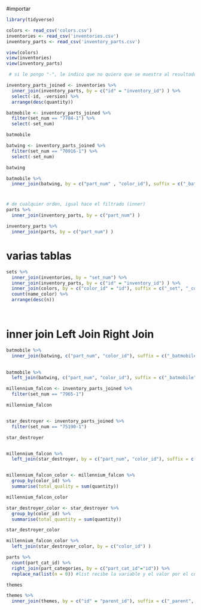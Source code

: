 #importar
```r
library(tidyverse)

colors <- read_csv('colors.csv')
inventories <- read_csv('inventories.csv')
inventory_parts <- read_csv('inventory_parts.csv')

view(colors)
view(inventories)
view(inventory_parts)
```

```r
 # si le pongo "-", le indico que no quiero que se muestra al resultado 

inventory_parts_joined <- inventories %>%
  inner_join(inventory_parts, by = c("id" = "inventory_id") ) %>%
  select(-id, -version) %>%
  arrange(desc(quantity))

batmobile <- inventory_parts_joined %>%
  filter(set_num == "7784-1") %>%
  select(-set_num)

batmobile

batwing <- inventory_parts_joined %>%
  filter(set_num == "70916-1") %>%
  select(-set_num)

batwing

batmobile %>%
  inner_join(batwing, by = c("part_num" , "color_id"), suffix = c("_batmobile", "_batwing") )


```
#
```r
# de cualquier orden, igual hace el filtrado (inner)
parts %>%
  inner_join(inventory_parts, by = c("part_num") )

inventory_parts %>%
  inner_join(parts, by = c("part_num") )


```
# varias tablas
```r
sets %>%
  inner_join(inventories, by = "set_num") %>%
  inner_join(inventory_parts, by = c("id" = "inventory_id") ) %>%
  inner_join(colors, by = c("color_id" = "id"), suffix = c("_set", "_color") ) %>%
  count(name_color) %>%
  arrange(desc(n))




```
# inner join  Left Join  Right Join
```r
batmobile %>%
  inner_join(batwing, c("part_num", "color_id"), suffix = c("_batmobile", "_batwing") )
  

batmobile %>%
  left_join(batwing, c("part_num", "color_id"), suffix = c("_batmobile", "_batwing") )


```

```r
millennium_falcon <- inventory_parts_joined %>%
  filter(set_num == "7965-1")

millennium_falcon


star_destroyer <- inventory_parts_joined %>%
  filter(set_num == "75190-1")

star_destroyer


millennium_falcon %>%
  left_join(star_destroyer, by = c("part_num", "color_id"), suffix = c("_falcon", "_star_destroyer"))


millennium_falcon_color <- millennium_falcon %>%
  group_by(color_id) %>%
  summarise(total_quality = sum(quantity))

millennium_falcon_color

star_destroyer_color <- star_destroyer %>%
  group_by(color_id) %>%
  summarise(total_quantity = sum(quantity))

star_destroyer_color

millennium_falcon_color %>%
  left_join(star_destroyer_color, by = c("color_id") )

```

```r
parts %>%
  count(part_cat_id) %>%
  right_join(part_categories, by = c("part_cat_id"="id")) %>%
  replace_na(list(n = 0)) #list recibe la variable y el valor por el cual se quiere reemplazar N/A

themes

themes %>%
  inner_join(themes, by = c("id" = "parent_id"), suffix = c("_parent", "_child"))
```


